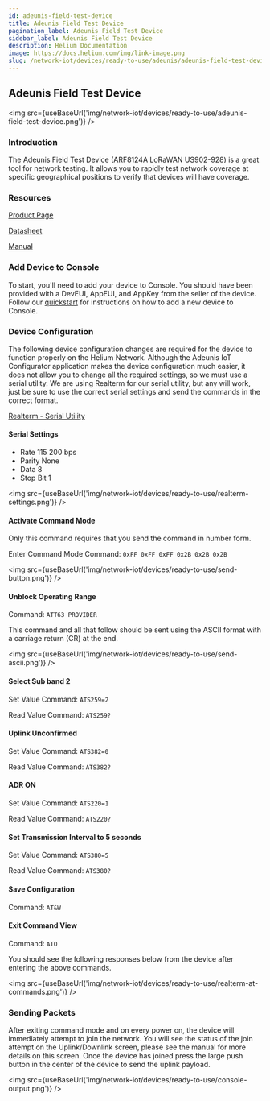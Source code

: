 ```yaml
---
id: adeunis-field-test-device
title: Adeunis Field Test Device
pagination_label: Adeunis Field Test Device
sidebar_label: Adeunis Field Test Device
description: Helium Documentation
image: https://docs.helium.com/img/link-image.png
slug: /network-iot/devices/ready-to-use/adeunis/adeunis-field-test-device
---
```



## Adeunis Field Test Device

<img src={useBaseUrl('img/network-iot/devices/ready-to-use/adeunis-field-test-device.png')} />

### Introduction

The Adeunis Field Test Device (ARF8124A LoRaWAN US902-928) is a great tool for network testing. It
allows you to rapidly test network coverage at specific geographical positions to verify that
devices will have coverage.

### Resources

[Product Page](https://www.adeunis.com/en/produit/ftd-iot-lorawan-network-tester-915-923/)

[Datasheet](https://www.adeunis.com/wp-content/uploads/2020/03/Datasheet_Field_Test_Device_AS923-US915-RC4-en.pdf)

[Manual](https://adeunis.notion.site/User-Guide-FIELD-TEST-DEVICE-LoRaWAN-US-902-928-00d3edb05f5c4423b3cc03454e4f0d08)

### Add Device to Console

To start, you'll need to add your device to Console. You should have been provided with a DevEUI,
AppEUI, and AppKey from the seller of the device. Follow our
[quickstart](/archive/console/quickstart) for instructions on how to add a new device to Console.

### Device Configuration

The following device configuration changes are required for the device to function properly on the
Helium Network. Although the Adeunis IoT Configurator application makes the device configuration
much easier, it does not allow you to change all the required settings, so we must use a serial
utility. We are using Realterm for our serial utility, but any will work, just be sure to use the
correct serial settings and send the commands in the correct format.

[Realterm - Serial Utility](https://sourceforge.net/projects/realterm/)

#### Serial Settings

- Rate 115 200 bps
- Parity None
- Data 8
- Stop Bit 1

<img src={useBaseUrl('img/network-iot/devices/ready-to-use/realterm-settings.png')} />

#### Activate Command Mode

Only this command requires that you send the command in number form.

Enter Command Mode Command: `0xFF 0xFF 0xFF 0x2B 0x2B 0x2B`

<img src={useBaseUrl('img/network-iot/devices/ready-to-use/send-button.png')} />

#### Unblock Operating Range

Command: `ATT63 PROVIDER`

This command and all that follow should be sent using the ASCII format with a carriage return \(CR\)
at the end.

<img src={useBaseUrl('img/network-iot/devices/ready-to-use/send-ascii.png')} />

#### Select Sub band 2

Set Value Command: `ATS259=2`

Read Value Command: `ATS259?`

#### Uplink Unconfirmed

Set Value Command: `ATS382=0`

Read Value Command: `ATS382?`

#### ADR ON

Set Value Command: `ATS220=1`

Read Value Command: `ATS220?`

#### Set Transmission Interval to 5 seconds

Set Value Command: `ATS380=5`

Read Value Command: `ATS380?`

#### Save Configuration

Command: `AT&W`

#### Exit Command View

Command: `ATO`

You should see the following responses below from the device after entering the above commands.

<img src={useBaseUrl('img/network-iot/devices/ready-to-use/realterm-at-commands.png')} />

### Sending Packets

After exiting command mode and on every power on, the device will immediately attempt to join the
network. You will see the status of the join attempt on the Uplink/Downlink screen, please see the
manual for more details on this screen. Once the device has joined press the large push button in
the center of the device to send the uplink payload.

<img src={useBaseUrl('img/network-iot/devices/ready-to-use/console-output.png')} />
